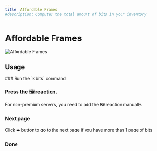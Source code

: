 ```yaml
---
title: Affordable Frames
#description: Computes the total amount of bits in your inventory
---
```


# Affordable Frames

![Affordable Frames](/img/affordable-frames.gif)

## Usage
<Steps>
### Run the `k!bits` command

### Press the 🖼️ reaction.
For non-premium servers, you need to add the 🖼️ reaction manually.

### Next page
Click ➡️ button to go to the next page if you have more than 1 page of bits

### Done
</Steps>

